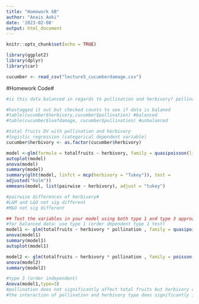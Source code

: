 ```yaml
---
title: "Homework 6B"
author: "Anais Aoki"
date: '2023-02-08'
output: html_document
---
```


```r
knitr::opts_chunk$set(echo = TRUE)

library(ggplot2)
library(dplyr)
library(car)

cucumber <- read_csv("lecture5_cucumberdamage.csv")

```

#Homework Code#
```r
#is this data balanced in regards to pollination and herbivory? pollination and leaf damage?

#hastagged it out but checked counts to see if data is balaned 
#table(cucumber$herbivory,cucumber$pollination) #balanced
#table(cucumber$leafdamage, cucumber$pollination) #unbalanced

#total fruits DV with pollination and herbivory
#logistic regression (categorical dependent variable)
cucumber$herbivory <- as.factor(cucumber$herbivory)

model <-glm(formula = totalfruits ~ herbivory, family = quasipoisson(link = log), data = cucumber)
autoplot(model)
anova(model)
summary(model)
summary(glht(model, linfct = mcp(herbivory = "Tukey")), test = 
adjusted("holm"))
emmeans(model, list(pairwise ~ herbivory), adjust = "tukey")

#pairwise differences of herbivory#
#L&M and L&O not sig different
#M&O not sig different

## Test the variables in your model using both type 1 and type 3 approaches. Do the results change? Do the conclusions?
#for balanced data: use type 1 (order dependent type 1 test)
model1 <- glm(totalfruits ~ herbivory * pollination , family = quasipoisson(link = log), data = cucumber)
anova(model1)
summary(model1)
autoplot(model1)

model2 <- glm(totalfruits ~ herbivory * pollination , family = poisson(link = log), data = cucumber)
anova(model2)
summary(model2)

#type 3 (order independent)
Anova(model1,type=3)
#pollination does not significantly affect total fruits but herbivory class does
#the interaction of pollination and herbivory type does significantly impact total fruits 
```


